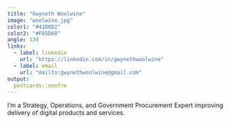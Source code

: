 ```yaml
---
title: "Gwyneth Woolwine"
image: "woolwine.jpg"
color1: "#41D0D2"
color2: "#F85D68"
angle: 130
links:
  - label: linkedin
    url: "https://linkedin.com/in/gwynethwoolwine"
  - label: email
    url: "mailto:gwynethwoolwine@gmail.com"
output:
  postcards::onofre
---
```

 
I’m a Strategy, Operations, and Government Procurement Expert improving delivery of digital products and services.
